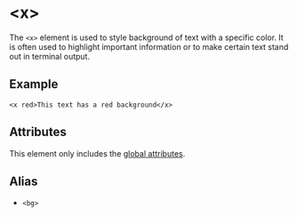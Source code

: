 # \<x>

The `<x>` element is used to style background of text with a specific color. It is often used to highlight important information or to make certain text stand out in terminal output.

## Example

```ziyy
<x red>This text has a red background</x>
```

## Attributes

This element only includes the [global attributes](../globals.mdx).

## Alias

- `<bg>`
